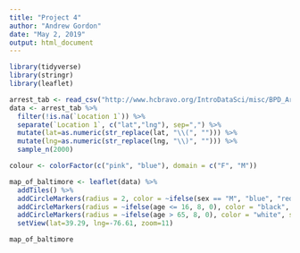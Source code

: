 ```yaml
---
title: "Project 4"
author: "Andrew Gordon"
date: "May 2, 2019"
output: html_document
---
```


```r

library(tidyverse)
library(stringr)
library(leaflet)

arrest_tab <- read_csv("http://www.hcbravo.org/IntroDataSci/misc/BPD_Arrests.csv")
data <- arrest_tab %>% 
  filter(!is.na(`Location 1`)) %>%
  separate(`Location 1`, c("lat","lng"), sep=",") %>%
  mutate(lat=as.numeric(str_replace(lat, "\\(", ""))) %>%
  mutate(lng=as.numeric(str_replace(lng, "\\)", ""))) %>%
  sample_n(2000)

```

```r

colour <- colorFactor(c("pink", "blue"), domain = c("F", "M"))

map_of_baltimore <- leaflet(data) %>%
  addTiles() %>%
  addCircleMarkers(radius = 2, color = ~ifelse(sex == "M", "blue", "red"), fillOpacity = 1) %>%
  addCircleMarkers(radius = ~ifelse(age <= 16, 8, 0), color = "black", stroke = FALSE, fillOpacity = ~ifelse(age <= 16, 1, 0)) %>%
  addCircleMarkers(radius = ~ifelse(age > 65, 8, 0), color = "white", stroke = FALSE, fillOpacity = ~ifelse(age > 65, 1, 0)) %>%
  setView(lat=39.29, lng=-76.61, zoom=11)

map_of_baltimore

```
